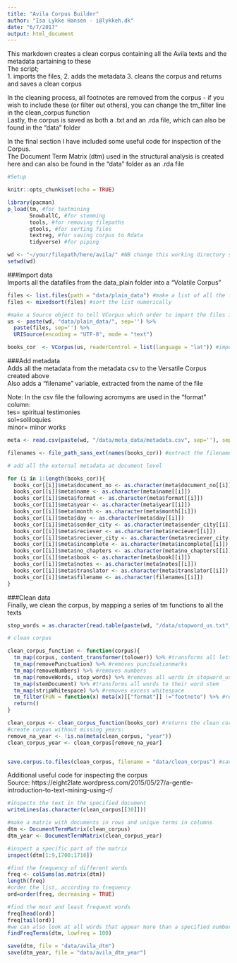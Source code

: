 ```yaml
---
title: "Avila Corpus Builder"
author: "Isa Lykke Hansen - i@lykkeh.dk"
date: "6/7/2017"
output: html_document
---
```


This markdown creates a clean corpus containing all the Avila texts and the metadata partaining to these  
The script;  
1. imports the files, 
2. adds the metadata
3. cleans the corpus and returns and saves a clean corpus

In the cleaning process, all footnotes are removed from the corpus - if you wish to include these (or filter out others), you can change the tm_filter line in the clean_corpus function  
Lastly, the corpus is saved as both a .txt and an .rda file, which can also be found in the "data" folder

In the final section I have included some useful code for inspection of the Corpus.  
The Document Term Matrix (dtm) used in the structural analysis is created here and can also be found in the "data" folder as an .rda file

```r
#Setup

knitr::opts_chunk$set(echo = TRUE)

library(pacman)
p_load(tm, #for textmining
       SnowballC, #for stemming
       tools, #for removing filepaths
       gtools, #for sorting files
       textreg, #for saving corpus to Rdata
       tidyverse) #for piping

wd <- "~/your/filepath/here/avila/" #NB change this working directory so it points to your local avila folder!
setwd(wd) 

```

###Import data  
Imports all the datafiles from the data_plain folder into a "Volatile Corpus"  
```r
files <- list.files(path = "data/plain_data") #make a list of all the files
files <- mixedsort(files) #sort the list numerically

#make a Source object to tell VCorpus which order to import the files in:
us <- paste(wd, "data/plain_data/", sep='') %>%
  paste(files, sep='') %>%
  URISource(encoding = "UTF-8", mode = "text")

books_cor  <- VCorpus(us, readerControl = list(language = "lat")) #import all texts in the plain data folder to a corpus

```

###Add metadata  
Adds all the metadata from the metadata csv to the Versatile Corpus created above  
Also adds a "filename" variable, extracted from the name of the file
  
Note: In the csv file the following acromyms are used in the "format" column:  
tes= spiritual testimonies  
sol=soliloquies  
minor= minor works  

```r

meta <- read.csv(paste(wd, "/data/meta_data/metadata.csv", sep=''), sep = ";") #import the metadata

filenames <- file_path_sans_ext(names(books_cor)) #extract the filenames without the ending

# add all the external metadata at document level

for (i in 1:length(books_cor)){
  books_cor[[i]]$meta$document_no <- as.character(meta$document_no[[i]])
  books_cor[[i]]$meta$name <- as.character(meta$name[[i]])
  books_cor[[i]]$meta$format <- as.character(meta$format[[i]])
  books_cor[[i]]$meta$year <- as.character(meta$year[[i]])
  books_cor[[i]]$meta$month <- as.character(meta$month[[i]])
  books_cor[[i]]$meta$day <- as.character(meta$day[[i]])
  books_cor[[i]]$meta$sender_city <- as.character(meta$sender_city[[i]])
  books_cor[[i]]$meta$reciever <- as.character(meta$reciever[[i]])
  books_cor[[i]]$meta$reciever_city <- as.character(meta$reciever_city[[i]])
  books_cor[[i]]$meta$incomplete <- as.character(meta$incomplete[[i]])
  books_cor[[i]]$meta$no_chapters <- as.character(meta$no_chapters[[i]])
  books_cor[[i]]$meta$book <- as.character(meta$book[[i]])
  books_cor[[i]]$meta$notes <- as.character(meta$notes[[i]])
  books_cor[[i]]$meta$translator <- as.character(meta$translator[[i]])
  books_cor[[i]]$meta$filename <- as.character(filenames[[i]])
}

```

###Clean data  
Finally, we clean the corpus, by mapping a series of tm functions to all the texts
```r

stop_words = as.character(read.table(paste(wd, "/data/stopword_us.txt", sep=''))[,1]) #import our own, more elaborate list of words to be removed from the text

# clean corpus

clean_corpus_function <- function(corpus){
  tm_map(corpus, content_transformer(tolower)) %>% #transforms all letters to lowercase
  tm_map(removePunctuation) %>% #removes punctuationmarks
  tm_map(removeNumbers) %>% #removes numbers
  tm_map(removeWords, stop_words) %>% #removes all words in stopword_us.txt. Alternatively use: stopwords("english")
  tm_map(stemDocument) %>% #transforms all words to their word stem
  tm_map(stripWhitespace) %>% #removes excess whitespace
  tm_filter(FUN = function(x) meta(x)[["format"]] !="footnote") %>% #remove all the footnotes from the corpus
  return() 
}

clean_corpus <- clean_corpus_function(books_cor) #returns the clean corpus
#create corpus without missing years:
remove_na_year <- !is.na(meta(clean_corpus, "year"))
clean_corpus_year <- clean_corpus[remove_na_year]


save.corpus.to.files(clean_corpus, filename = "data/clean_corpus") #saves the cleaned corpus to a .txt and .RData file

```

Additional useful code for inspecting the corpus  
Source: https://eight2late.wordpress.com/2015/05/27/a-gentle-introduction-to-text-mining-using-r/

```r

#inspects the text in the specified document
writeLines(as.character(clean_corpus[[30]]))

#make a matrix with documents in rows and unique terms in columns
dtm <- DocumentTermMatrix(clean_corpus)
dtm_year <- DocumentTermMatrix(clean_corpus_year)

#inspect a specific part of the matrix
inspect(dtm[1:9,1700:1716])

#find the frequency of different words
freq <- colSums(as.matrix(dtm))
length(freq)
#order the list, according to frequency
ord=order(freq, decreasing = TRUE)

#find the most and least frequent words
freq[head(ord)]
freq[tail(ord)]
#we can also look at all words that appear more than a specified number of times
findFreqTerms(dtm, lowfreq = 100)

save(dtm, file = "data/avila_dtm")
save(dtm_year, file = "data/avila_dtm_year")

```

